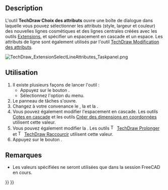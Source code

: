 <languages/>

{{Docnav/fr
|[[TechDraw_HoleShaftFit/fr|Tolérance de trou/d'arbre]]
|[[TechDraw_ExtensionChangeLineAttributes/fr|Modification des attributs]]
|[[TechDraw_Workbench/fr|Atelier TechDraw]]
|IconL=TechDraw_HoleShaftFit.svg
|IconR=TechDraw_ExtensionChangeLineAttributes.svg
|IconC=Workbench_TechDraw.svg
}}

{{GuiCommand/fr
|Name=TechDraw ExtensionSelectLineAttributes
|Name/fr=TechDraw Choix des attributs
|MenuLocation=TechDraw → Extensions : attributs/modifications → Choisir les attributs d'une ligne
|Workbenches=[[TechDraw_Workbench/fr|TechDraw]]
|Shortcut=
|Version=0.20
|SeeAlso=[[TechDraw_ExtensionChangeLineAttributes/fr|TechDraw Modification des attributs]]
}}

==Description==

L'outil '''TechDraw Choix des attributs''' ouvre une boîte de dialogue dans laquelle vous pouvez sélectionner les attributs (style, largeur et couleur) des nouvelles lignes cosmétiques et des lignes centrales créées avec les outils [[TechDraw_Workbench/fr#Extensions|Extensions]], et spécifier un espacement en cascade et un espace. Les attributs de ligne sont également utilisés par l'outil [[TechDraw_ExtensionChangeLineAttributes/fr|TechDraw Modification des attributs]].

[[Image:TechDraw_ExtensionSelectLineAttributes_Taskpanel.png]]
{{Caption|Le panneau de tâches Choisir les attributs de la ligne}}

<span id="Usage"></span>
==Utilisation==

# Il existe plusieurs façons de lancer l'outil :
#* Appuyez sur le bouton {{Button|[[Image:TechDraw_ExtensionSelectLineAttributes.svg|16px]] [[TechDraw_ExtensionSelectLineAttributes/fr|Choisir les attributs d'une ligne]]}}.
#* Sélectionnez l'option {{MenuCommand|TechDraw → Extensions : Attributs/Modifications → [[Image:TechDraw_ExtensionSelectLineAttributes.svg|16px]] Choisir les attributs d'une ligne}} du menu.
# Le panneau de tâches {{MenuCommand|Choisir les attributs de la ligne}} s'ouvre.
# Changez à votre convenance le {{MenuCommand|Style des lignes}}, la {{MenuCommand|Largeur des lignes}} et la {{MenuCommand|Couleur des lignes}}.
# Vous pouvez également modifier l'espacement en cascade. Les outils [[TechDraw_Workbench/fr#Caract.C3.A9ristiques_et_modifications|Cotes en cascade]] et les outils [[TechDraw_Workbench/fr#Cotes|Créer des dimensions en coordonnées]] utilisent cette valeur.
# Vous pouvez également modifier la {{MenuCommand|Distance delta}}. Les outils [[Image:TechDraw_ExtensionExtendLine.svg|16px]] [[TechDraw_ExtensionExtendLine/fr|TechDraw Prolonger]] et [[Image:TechDraw_ExtensionShortenLine.svg|16px]] [[TechDraw_ExtensionShortenLine/fr|TechDraw Raccourcir]] utilisent cette valeur.
# Appuyez sur le bouton {{Button|OK}}.

<span id="Notes"></span>
==Remarques==

* Les valeurs spécifiées ne seront utilisées que dans la session FreeCAD en cours.


{{Docnav/fr
|[[TechDraw_HoleShaftFit/fr|Tolérance de trou/d'arbre]]
|[[TechDraw_ExtensionChangeLineAttributes/fr|Modification des attributs]]
|[[TechDraw_Workbench/fr|Atelier TechDraw]]
|IconL=TechDraw_HoleShaftFit.svg
|IconR=TechDraw_ExtensionChangeLineAttributes.svg
|IconC=Workbench_TechDraw.svg
}}

{{TechDraw_Tools_navi{{#translation:}}}}
{{Userdocnavi{{#translation:}}}}